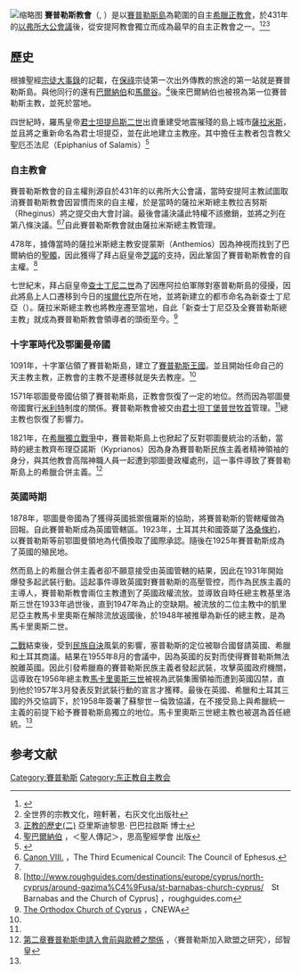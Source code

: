 {{noteTA
|G1=地名
|1=zh-hans:尼科西亚; zh-hk:尼科西亞;zh-tw:尼古西亞;
|2=zh-cn:塞浦路斯; zh-hk:塞浦路斯; zh-tw:賽普勒斯; zh-sg:赛普鲁斯;
}}
{{Infobox 正教會
|show_name = 賽普勒斯教會<br />{{lang-el|Ekklisia tis Kyprou}}<br />{{lang-tr|Kıbrıs Kilisesi}}
|logo = [[File:Church_of_Cyprus.svg|150px]]
|image = 
|caption = 
|founder = [[巴拿巴|使徒巴拿巴]]
|independence = 431年 
|recognition = 431年 
|primate = {{le|屈梭多模二世總主教|Chrysostomos II of Cyprus}}
|headquarters = [[尼古西亞|尼古西亞]]
|territory = [[賽普勒斯|賽普勒斯]]
|possessions= 
|language= [[通用希臘語|通用希臘語]]
|population= 838,897<ref>[https://web.archive.org/web/20061029042008/http://www.cnewa.org/ecc-bodypg-us.aspx?eccpageID=22&IndexView=toc CNEWA - Orthodox Church of Cyprus]</ref>
|website={{official URL}}
}}
[[File:Chrysostomos_II_of_Cyprus.jpg|缩略图]]
'''賽普勒斯教會'''（{{lang-el|Ἐκκλησία τῆς Κύπρου}}, {{lang-tr|Kıbrıs Kilisesi}}）是以[[賽普勒斯島|賽普勒斯島]]為範圍的自主[[希臘正教會|希臘正教會]]，於431年的[[以弗所大公會議|以弗所大公會議]]後，從安提阿教會獨立而成為最早的自主正教會之一。<ref name="大公">{{Cite web |url=http://www.orthodox.cn/history/abridged/2_tw.htm |title=大公會議時期的教會(三二三-八四三年) |access-date=2016-02-14 |archive-date=2021-01-21 |archive-url=https://web.archive.org/web/20210121151748/http://www.orthodox.cn/history/abridged/2_tw.htm |dead-url=no }}</ref><ref>全世界的宗教文化，暄軒著，右灰文化出版社</ref><ref name="歷史">[http://theological.asia/2009/05/19/%E6%AD%A3%E6%95%99%E7%9A%84%E6%AD%B7%E5%8F%B2%E4%BA%8C/ 正教的歷史(二)] {{Wayback|url=http://theological.asia/2009/05/19/%E6%AD%A3%E6%95%99%E7%9A%84%E6%AD%B7%E5%8F%B2%E4%BA%8C/ |date=20160216041503 }}亞里斯迪黎思‧ 巴巴拉啟斯 博士</ref>

==歷史==
根據聖經[[宗徒大事錄|宗徒大事錄]]的記載，在[[保祿|保祿]]宗徒第一次出外傳教的旅途的第一站就是賽普勒斯島。與他同行的還有[[巴爾納伯|巴爾納伯]]和[[馬爾谷|馬爾谷]]。<ref>[http://www.ccreadbible.org/Members/Bona/reading/saintbiography/0611-st-barnabas 聖巴爾納伯] {{Wayback|url=http://www.ccreadbible.org/Members/Bona/reading/saintbiography/0611-st-barnabas |date=20201125111939 }}，＜聖人傳記＞，思高聖經學會 出版</ref>後來巴爾納伯也被視為第一位賽普勒斯主教，並死於當地。

四世紀時，羅馬皇帝[[君士坦提烏斯二世|君士坦提烏斯二世]]出資重建受地震摧殘的島上城市[[薩拉米斯|薩拉米斯]]，並且將之重新命名為君士坦提亞，並在此地建立主教座。其中擔任主教者包含教父聖厄丕法尼（Epiphanius of Salamis）<ref>{{Cite web |url=https://shop.campus.org.tw/accs/accs-read/father.htm |title=教父生平概述及佚名作品簡介 |access-date=2016-02-14 |archive-date=2021-01-19 |archive-url=https://web.archive.org/web/20210119122042/https://shop.campus.org.tw/accs/accs-read/father.htm |dead-url=no }}</ref>

===自主教會===

賽普勒斯教會的自主權則源自於431年的以弗所大公會議，當時安提阿主教試圖取消賽普勒斯教會因習慣而來的自主權，於是當時的薩拉米斯總主教拉吉努斯（Rheginus）將之提交由大會討論。最後會議決議此特權不該撤銷，並將之列在第八條決議。<ref>[http://www.ccel.org/ccel/schaff/npnf214.x.xvi.xii.html Canon VIII.] {{Wayback|url=http://www.ccel.org/ccel/schaff/npnf214.x.xvi.xii.html |date=20090302080315 }}，The Third Ecumenical Council:  The Council of Ephesus.</ref><ref name="大公" />自此賽普勒斯教會就由薩拉米斯總主教管理。

478年，據傳當時的薩拉米斯總主教安提蒙斯（Anthemios）因為神視而找到了巴爾納伯的[[聖髑|聖髑]]，因此獲得了拜占庭皇帝[[芝諾_(羅馬帝國)|芝諾]]的支持，因此鞏固了賽普勒斯教會的自主權。<ref>[http://www.roughguides.com/destinations/europe/cyprus/north-cyprus/around-gazima%C4%9Fusa/st-barnabas-church-cyprus/　St Barnabas and the Church of Cyprus] {{Wayback|url=http://www.roughguides.com/destinations/europe/cyprus/north-cyprus/around-gazima%C4%9Fusa/st-barnabas-church-cyprus/ |date=20151019215243 }}，roughguides.com</ref>

七世紀末，拜占庭皇帝[[查士丁尼二世|查士丁尼二世]]為了因應阿拉伯軍隊對塞普勒斯島的侵擾，因此將島上人口遷移到今日的[[埃爾代克|埃爾代克]]所在地，並將新建立的都市命名為新查士丁尼亞（{{lang-el|Νέα Ιουστινιανή,}}）。薩拉米斯總主教也將教座遷至當地，自此「新查士丁尼亞及全賽普勒斯總主教」就成為賽普勒斯教會領導者的頭銜至今。<ref name="CNEWA">[http://www.cnewa.org/default.aspx?ID=22&pagetypeID=9&sitecode=HQ&pageno=1 The Orthodox Church of Cyprus] {{Wayback|url=http://www.cnewa.org/default.aspx?ID=22&pagetypeID=9&sitecode=HQ&pageno=1 |date=20191227024142 }}，CNEWA</ref>

===十字軍時代及鄂圖曼帝國===
1091年，十字軍佔領了賽普勒斯島，建立了[[賽普勒斯王國|賽普勒斯王國]]。並且開始任命自己的天主教主教，正教會的主教不是遷移就是失去教座。<ref name="CNEWA"/>

1571年鄂圖曼帝國佔領了賽普勒斯島，正教會恢復了一定的地位。然而因為鄂圖曼帝國實行[[米利特|米利特]]制度的關係。賽普勒斯教會被交由[[君士坦丁堡普世牧首|君士坦丁堡普世牧首]]管理。<ref name="歷史"/>總主教也恢復了影響力。

1821年，在[[希臘獨立戰爭|希臘獨立戰爭]]中，賽普勒斯島上也掀起了反對鄂圖曼統治的活動，當時的總主教齊布理亞諾斯（Kyprianos）因為身為賽普勒斯民族主義者精神領袖的身分，與其他教會高階神職人員一起遭到鄂圖曼政權處刑，這一事件導致了賽普勒斯島上的希臘合併主義。<ref name="邱">[http://nccur.lib.nccu.edu.tw/bitstream/140.119/33687/6/53005206.pdf 第二章賽普勒斯申請入會前與歐體之關係] {{Wayback|url=http://nccur.lib.nccu.edu.tw/bitstream/140.119/33687/6/53005206.pdf |date=20210124025529 }}，〈賽普勒斯加入歐盟之研究〉，邱智皇</ref>

===英國時期===

1878年，鄂圖曼帝國為了獲得英國抵禦俄羅斯的協助，將賽普勒斯的管轄權做為回報。自此賽普勒斯成為英國管轄區。1923年，土耳其共和國簽屬了[[洛桑條約|洛桑條約]]，以賽普勒斯等前鄂圖曼領地為代價換取了國際承認。隨後在1925年賽普勒斯成為了英國的殖民地。

然而島上的希臘合併主義者卻不願意接受由英國管轄的結果，因此在1931年開始爆發多起武裝行動。這起事件導致英國對賽普勒斯的高壓管控，而作為民族主義的主導人，賽普勒斯教會兩位主教遭到了英國政權流放。並導致自時任總主教基里洛斯三世在1933年過世後，直到1947年為止的空缺期。被流放的二位主教中的凱里尼亞主教馬卡里奧斯在解除流放返國後，於1948年被推舉為新任的總主教，是為馬卡里奧斯二世。

[[二戰|二戰]]結束後，受到[[民族自決|民族自決]]風氣的影響，塞普勒斯的定位被聯合國督請英國、希臘和土耳其商議。結果在1955年8月的會議中，因為英國的反對而使得賽普勒斯無法脫離英國。因此引發希臘裔的賽普勒斯民族主義者發起武裝，攻擊英國政府機關，這導致在1956年總主教[[馬卡里奧斯三世|馬卡里奧斯三世]]被視為武裝集團領袖而遭到英國囚禁，直到他於1957年3月發表反對武裝行動的宣言才獲釋。最後在英國、希臘和土耳其三國的外交協調下，於1958年簽署了蘇黎世－倫敦協議，在不接受島上與希臘統一主義的前提下給予賽普勒斯島獨立的地位。馬卡里奧斯三世總主教也被選為首任總統。<ref name="邱" />

==参考文献==
{{reflist}}

{{正教会}}
[[Category:賽普勒斯|Category:賽普勒斯]]
[[Category:东正教自主教会|Category:东正教自主教会]]